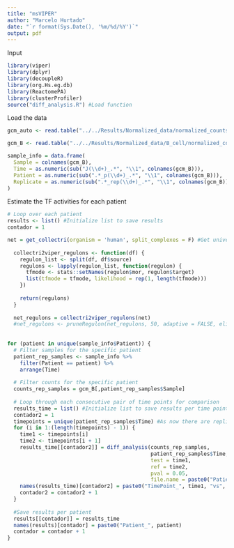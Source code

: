 ```yaml
---
title: "msVIPER"
author: "Marcelo Hurtado"
date: "`r format(Sys.Date(), '%m/%d/%Y')`"
output: pdf
---
```


Input
```r
library(viper)
library(dplyr)
library(decoupleR)
library(org.Hs.eg.db)
library(ReactomePA)
library(clusterProfiler)
source("diff_analysis.R") #Load function 
```

Load the data
```r
gcm_auto <- read.table("../../Results/Normalized_data/normalized_counts.txt", header = TRUE, row.names = 1)

gcm_B <- read.table("../../Results/Normalized_data/B_cell/normalized_counts.txt", header = TRUE, row.names = 1)

sample_info = data.frame(
  Sample = colnames(gcm_B),
  Time = as.numeric(sub("J(\\d+)_.*", "\\1", colnames(gcm_B))),
  Patient = as.numeric(sub(".*_p(\\d+)_.*", "\\1", colnames(gcm_B))),
  Replicate = as.numeric(sub(".*_rep(\\d+)_.*", "\\1", colnames(gcm_B)))
)

```

Estimate the TF activities for each patient 
```r
# Loop over each patient 
results <- list() #Initialize list to save results
contador = 1 

net = get_collectri(organism = 'human', split_complexes = F) #Get universe  
  
  collectri2viper_regulons <- function(df) {
    regulon_list <- split(df, df$source)
    regulons <- lapply(regulon_list, function(regulon) {
      tfmode <- stats::setNames(regulon$mor, regulon$target)
      list(tfmode = tfmode, likelihood = rep(1, length(tfmode)))
    })
    
    return(regulons)
  }
  
  net_regulons = collectri2viper_regulons(net)
  #net_regulons <- pruneRegulon(net_regulons, 50, adaptive = FALSE, eliminate = TRUE) #Pruned regulons to a maximum of 50 targets to avoid statistic bias
  
  
for (patient in unique(sample_info$Patient)) {
  # Filter samples for the specific patient 
  patient_rep_samples <- sample_info %>%
    filter(Patient == patient) %>%
    arrange(Time)
  
  # Filter counts for the specific patient
  counts_rep_samples = gcm_B[,patient_rep_samples$Sample]
  
  # Loop through each consecutive pair of time points for comparison
  results_time = list() #Initialize list to save results per time points comparison
  contador2 = 1
  timepoints = unique(patient_rep_samples$Time) #As now there are replicates, we use unique() to extract unique time points
  for (i in 1:(length(timepoints) - 1)) {
    time1 <- timepoints[i] 
    time2 <- timepoints[i + 1]
    results_time[[contador2]] = diff_analysis(counts_rep_samples, 
                                              patient_rep_samples$Time, 
                                              test = time1, 
                                              ref = time2, 
                                              pval = 0.05, 
                                              file.name = paste0("Patient", patient, "_TimePoint_", time1, "vs", time2)) #Main function diff_analysis()
    names(results_time)[contador2] = paste0("TimePoint_", time1, "vs", time2)
    contador2 = contador2 + 1
  }
  
  #Save results per patient
  results[[contador]] = results_time
  names(results)[contador] = paste0("Patient_", patient)
  contador = contador + 1
}
```
